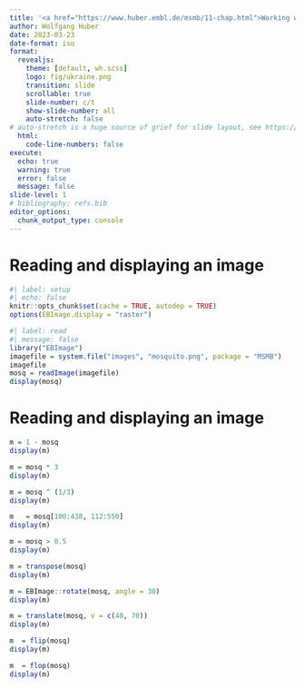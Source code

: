 ```yaml
---
title: '<a href="https://www.huber.embl.de/msmb/11-chap.html">Working with Image Data: </a>'
author: Wolfgang Huber
date: 2023-03-23
date-format: iso
format:
  revealjs: 
    theme: [default, wh.scss]
    logo: fig/ukraine.png
    transition: slide
    scrollable: true
    slide-number: c/t
    show-slide-number: all
    auto-stretch: false
# auto-stretch is a huge source of grief for slide layout, see https://quarto.org/docs/presentations/revealjs/advanced.html --> stretch
  html:
    code-line-numbers: false
execute: 
  echo: true
  warning: true
  error: false
  message: false
slide-level: 1
# bibliography: refs.bib
editor_options: 
  chunk_output_type: console
---
```


# Reading and displaying an image

```r
#| label: setup
#| echo: false
knitr::opts_chunk$set(cache = TRUE, autodep = TRUE)
options(EBImage.display = "raster")
```

```r
#| label: read
#| message: false
library("EBImage")
imagefile = system.file("images", "mosquito.png", package = "MSMB")
imagefile
mosq = readImage(imagefile)
display(mosq)
```

# Reading and displaying an image

```r
m = 1 - mosq
display(m)

m = mosq * 3
display(m)

m = mosq ^ (1/3)
display(m)

m   = mosq[100:438, 112:550]
display(m)

m = mosq > 0.5
display(m)

m = transpose(mosq)
display(m)

m = EBImage::rotate(mosq, angle = 30)
display(m)

m = translate(mosq, v = c(40, 70))
display(m)

m  = flip(mosq)
display(m)

m  = flop(mosq)
display(m)
```

